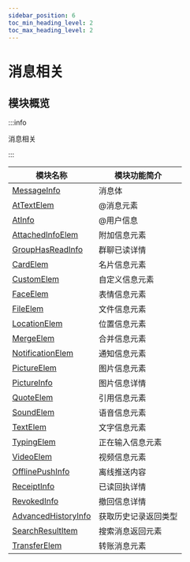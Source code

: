 ```yaml
---
sidebar_position: 6
toc_min_heading_level: 2
toc_max_heading_level: 2
---
```


# 消息相关

## 模块概览

:::info

消息相关

:::

| 模块名称                                                               | 模块功能简介         |
| ---------------------------------------------------------------------- | -------------------- |
| [MessageInfo](docs/sdks/class/message/messageInfo.mdx)                 | 消息体               |
| [AtTextElem](docs/sdks/class/message/atElem.mdx)                       | @消息元素            |
| [AtInfo](docs/sdks/class/message/atInfo.mdx)                           | @用户信息            |
| [AttachedInfoElem](docs/sdks/class/message/attachedInfoElem.mdx)       | 附加信息元素         |
| [GroupHasReadInfo](docs/sdks/class/message/groupHasReadInfo.mdx)       | 群聊已读详情         |
| [CardElem](docs/sdks/class/message/cardElem.mdx)                       | 名片信息元素         |
| [CustomElem](docs/sdks/class/message/customElem.mdx)                   | 自定义信息元素       |
| [FaceElem](docs/sdks/class/message/faceElem.mdx)                       | 表情信息元素         |
| [FileElem](docs/sdks/class/message/fileElem.mdx)                       | 文件信息元素         |
| [LocationElem](docs/sdks/class/message/locationElem.mdx)               | 位置信息元素         |
| [MergeElem](docs/sdks/class/message/mergeElem.mdx)                     | 合并信息元素         |
| [NotificationElem](docs/sdks/class/message/notificationElem.mdx)       | 通知信息元素         |
| [PictureElem](docs/sdks/class/message/pictureElem.mdx)                 | 图片信息元素         |
| [PictureInfo](docs/sdks/class/message/pictureInfo.mdx)                 | 图片信息详情         |
| [QuoteElem](docs/sdks/class/message/quoteElem.mdx)                     | 引用信息元素         |
| [SoundElem](docs/sdks/class/message/soundElem.mdx)                     | 语音信息元素         |
| [TextElem](docs/sdks/class/message/textElem.mdx)                       | 文字信息元素         |
| [TypingElem](docs/sdks/class/message/typingElem.mdx)                   | 正在输入信息元素     |
| [VideoElem](docs/sdks/class/message/videoElem.mdx)                     | 视频信息元素         |
| [OfflinePushInfo](docs/sdks/class/message/offlinePushInfo.mdx)         | 离线推送内容         |
| [ReceiptInfo](docs/sdks/class/message/receiptInfo.mdx)                 | 已读回执详情         |
| [RevokedInfo](docs/sdks/class/message/revokedInfo.mdx)                 | 撤回信息详情         |
| [AdvancedHistoryInfo](docs/sdks/class/message/advancedHistoryInfo.mdx) | 获取历史记录返回类型 |
| [SearchResultItem](docs/sdks/class/message/searchResultItem.mdx)       | 搜索消息返回元素     |
| [TransferElem](docs/sdks/class/message/transferElem.mdx)               | 转账消息元素         |
